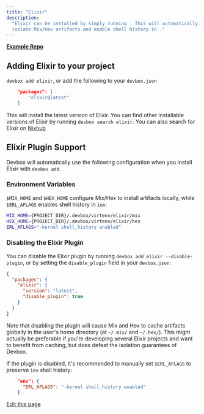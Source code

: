 ```yaml
---
title: "Elixir"
description:
  "Elixir can be installed by simply running . This will automatically include the Elixir Plugin to
  isolate Mix/Hex artifacts and enable shell history in ."
---
```


[**Example Repo**](https://github.com/jetify-com/devbox/tree/main/examples/development/elixir/elixir_hello)

## Adding Elixir to your project[​](#adding-elixir-to-your-project "Direct link to Adding Elixir to your project")

`devbox add elixir`, or add the following to your `devbox.json`

```json
    "packages": [
        "elixir@latest"
    ]
```

This will install the latest version of Elixir. You can find other installable versions of Elixir by
running `devbox search elixir`. You can also search for Elixir on
[Nixhub](https://www.nixhub.io/packages/elixir)

## Elixir Plugin Support[​](#elixir-plugin-support "Direct link to Elixir Plugin Support")

Devbox will automatically use the following configuration when you install Elixir with `devbox add`.

### Environment Variables[​](#environment-variables "Direct link to Environment Variables")

`$MIX_HOME` and `$HEX_HOME` configure Mix/Hex to install artifacts locally, while `$ERL_AFLAGS`
enables shell history in `iex`:

```bash
MIX_HOME={PROJECT_DIR}/.devbox/virtenv/elixir/mix
HEX_HOME={PROJECT_DIR}/.devbox/virtenv/elixir/hex
ERL_AFLAGS="-kernel shell_history enabled"
```

### Disabling the Elixir Plugin[​](#disabling-the-elixir-plugin "Direct link to Disabling the Elixir Plugin")

You can disable the Elixir plugin by running `devbox add elixir --disable-plugin`, or by setting the
`disable_plugin` field in your `devbox.json`:

```json
{
  "packages": {
    "elixir": {
      "version": "latest",
      "disable_plugin": true
    }
  }
}
```

Note that disabling the plugin will cause Mix and Hex to cache artifacts globally in the user's home
directory (at `~/.mix/` and `~/.hex/`). This might actually be preferable if you're developing
several Elixir projects and want to benefit from caching, but does defeat the isolation guarantees
of Devbox.

If the plugin is disabled, it's recommended to manually set `$ERL_AFLAGS` to preserve `iex` shell
history:

```json
    "env": {
      "ERL_AFLAGS": "-kernel shell_history enabled"
    }
```

[Edit this page](https://github.com/jetify-com/devbox/tree/main/docs/app/docs/devbox-examples/languages/elixir.md)

